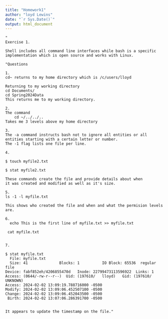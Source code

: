 ```yaml
---
title: "Homework1"
author: "loyd Lewins"
date: "`r Sys.Date()`"
output: html_document
---
```


```Question
"
Exercise 1.

Shell includes all command line interfaces while bash is a specific implementation which is open source and works with Linux. 
```

```Exercises
"Questions

1.
cd~ returns to my home directory which is /c/users/lloyd

Returning to my working directory
cd Documents/
cd Spring2024Data
This returns me to my working directory.

2. 
The command 
    cd ~/../../..
Takes me 3 levels above my home directory

3. 
The -a command instructs bash not to ignore all entities or all entities starting with a certain letter or number.
The -1 flag lists one file per line.

4.

$ touch myfile2.txt 

$ stat myfile2.txt 

These commands create the file and provide details about when 
it was created and modified as well as it's size. 

5. 
ls -1 -l myfile.txt

This shows who created the file and when and what the permision levels are. 

6. 
  echo This is the first line of myfile.txt >> myfile.txt
 
 cat myfile.txt 
 
 
7. 

$ stat myfile.txt
  File: myfile.txt
  Size: 41              Blocks: 1          IO Block: 65536  regular file
Device: fabf852eh/4206855470d   Inode: 22799473113596922  Links: 1
Access: (0644/-rw-r--r--)  Uid: (197610/   lloyd)   Gid: (197610/ UNKNOWN)
Access: 2024-02-02 13:09:19.788716000 -0500
Modify: 2024-02-02 13:09:06.452507100 -0500
Change: 2024-02-02 13:09:06.452043500 -0500
 Birth: 2024-02-02 13:07:06.286391700 -0500


It appears to update the timestamp on the file."

```

